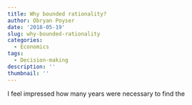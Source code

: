 ```yaml
---
title: Why bounded rationality?
author: Obryan Poyser
date: '2018-05-19'
slug: why-bounded-rationality
categories:
  - Economics
tags:
  - Decision-making
description: ''
thumbnail: ''
---
```


I feel impressed how many years were necessary to find the 